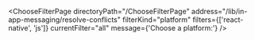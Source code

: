 

<ChooseFilterPage
  directoryPath="/ChooseFilterPage"
  address="/lib/in-app-messaging/resolve-conflicts"
  filterKind="platform"
  filters={['react-native', 'js']}
  currentFilter="all"
  message={'Choose a platform:'}
/>
